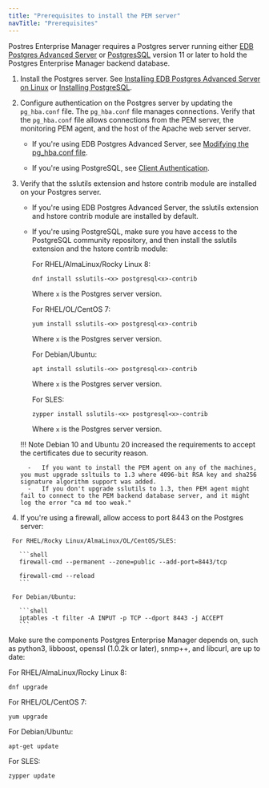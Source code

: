 ```yaml
---
title: "Prerequisites to install the PEM server"
navTitle: "Prerequisites"
---
```


Postres Enterprise Manager requires a Postgres server running either [EDB Postgres Advanced Server](/epas/latest) or [PostgresSQL](/supported-open-source/postgresql/) version 11 or later to hold the Postgres Enterprise Manager backend database. 
  
  1. Install the Postgres server. See [Installing EDB Postgres Advanced Server on Linux](/epas/latest/epas_inst_linux) or [Installing PostgreSQL](/supported-open-source/postgresql/installer/).
  
  2. Configure authentication on the Postgres server by updating the `pg_hba.conf` file. The `pg_hba.conf` file manages connections. Verify that the `pg_hba.conf` file allows connections from the PEM server, the monitoring PEM agent, and the host of the Apache web server server.
  
     - If you're using EDB Postgres Advanced Server, see [Modifying the pg_hba.conf file](/pem/latest/managing_database_server/#modifying-the-pg_hbaconf-file).

     - If you're using PostgreSQL, see [Client Authentication](https://www.postgresql.org/docs/current/auth-pg-hba-conf.html).

  3.  Verify that the sslutils extension and hstore contrib module are installed on your Postgres server.

      -   If you're using EDB Postgres Advanced Server, the sslutils extension and hstore contrib module are installed by default.

      -   If you're using PostgreSQL, make sure you have access to the PostgreSQL community repository, and then install the sslutils extension and the hstore contrib module: 

          For RHEL/AlmaLinux/Rocky Linux 8:
          
          ```shell
          dnf install sslutils-<x> postgresql<x>-contrib
          ```

          Where `x` is the Postgres server version.

          For RHEL/OL/CentOS 7:
          
          ```shell
          yum install sslutils-<x> postgresql<x>-contrib
          ```

          Where `x` is the Postgres server version.

          For Debian/Ubuntu:
          
          ```shell
          apt install sslutils-<x> postgresql<x>-contrib
          ```

          Where `x` is the Postgres server version.

          For SLES:
          
          ```shell
          zypper install sslutils-<x> postgresql<x>-contrib
          ```

          Where `x` is the Postgres server version.

      !!! Note
          Debian 10 and Ubuntu 20 increased the requirements to accept the certificates due to security reason.

            -   If you want to install the PEM agent on any of the machines, you must upgrade ssltuils to 1.3 where 4096-bit RSA key and sha256 signature algorithm support was added.
            -   If you don't upgrade sslutils to 1.3, then PEM agent might fail to connect to the PEM backend database server, and it might log the error "ca md too weak."

   4.  If you're using a firewall, allow access to port 8443 on the Postgres server:

     For RHEL/Rocky Linux/AlmaLinux/OL/CentOS/SLES:

       ```shell
       firewall-cmd --permanent --zone=public --add-port=8443/tcp
     
       firewall-cmd --reload
       ```
       
     For Debian/Ubuntu:

       ```shell
       iptables -t filter -A INPUT -p TCP --dport 8443 -j ACCEPT
       ```

Make sure the components Postgres Enterprise Manager depends on, such as python3, libboost, openssl (1.0.2k or later), snmp++, and libcurl, are up to date: 

   For RHEL/AlmaLinux/Rocky Linux 8:

   ```shell
   dnf upgrade
   ```

   For RHEL/OL/CentOS 7:
   
   ```shell
   yum upgrade
   ```

   For Debian/Ubuntu:
   
   ```shell
   apt-get update
   ```

   For SLES:
   
   ```shell
   zypper update
   ```
